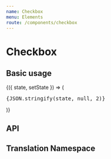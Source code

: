 ```yaml
---
name: Checkbox
menu: Elements
route: /components/checkbox
---
```



# Checkbox

## Basic usage

<Playground>
  <State
    initial={{
      checked : false,
      label : 'Sample check'
    }}
  >
    {({ state, setState }) => (
      <React.Fragment>
        <div>
          <pre>{JSON.stringify(state, null, 2)}</pre>
        </div>
        <div style={{ maxWidth: '300px', margin: '0 auto' }}>
          <Checkbox {...state} />
        </div>
      </React.Fragment>
    )}
  </State>
</Playground>

## API

<Props of={Checkbox} />

## Translation Namespace

<NameSpace name="Checkbox" />